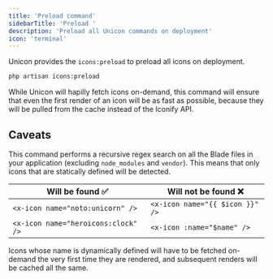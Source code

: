```yaml
---
title: 'Preload command'
sidebarTitle: 'Preload '
description: 'Preload all Unicon commands on deployment'
icon: 'terminal'
---
```


Unicon provides the `icons:preload` to preload all icons on deployment.

```bash
php artisan icons:preload
```

While Unicon will hapilly fetch icons on-demand, this command will ensure that
even the first render of an icon will be as fast as possible, because they will
be pulled from the cache instead of the Iconify API.

## Caveats

This command performs a recursive regex search on all the Blade files in your
application (excluding `node_modules` and `vendor`). This means that only icons 
that are statically defined will be detected.

| Will be found ✅ | Will not be found ❌ |
| ------------- | ----------------- |
| `<x-icon name="noto:unicorn" />` | `<x-icon name="{{ $icon }}" />` |
| `<x-icon name="heroicons:clock" />` | `<x-icon :name="$name" />` |

<Tip>
Icons whose name is dynamically defined will have to be fetched on-demand
the very first time they are rendered, and subsequent renders will be cached
all the same.
</Tip>